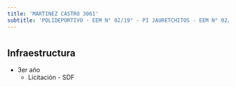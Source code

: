 ```yaml
---
title: 'MARTINEZ CASTRO 3061'
subtitle: 'POLIDEPORTIVO - EEM N° 02/19° - PI JAURETCHITOS - EEM N° 02/19° ARTURO JAURETCHE - CAEBYT N° 16 - CAEBYT N° 06 - EPC N° 20 MAESTRO CARLOS A. CARRANZA - CAIYJ CLUB DE JOVENES ARTURO JAURETCHE - JII N° 10/19° ([A]) - PI NOCHECITAS'
---
```


#
## Infraestructura

* 3er año 
    + Licitación - SDF 



